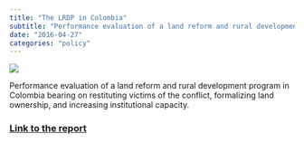 ```yaml
---
title: "The LRDP in Colombia"
subtitle: "Performance evaluation of a land reform and rural development program in Colombia bearing on restituting victims of the conflict, formalizing land ownership, and increasing institutional capacity."
date: "2016-04-27"
categories: "policy"
---
```


![](../images/colombia.png)


Performance evaluation of a land reform and rural development program in Colombia bearing on restituting victims of the conflict, formalizing land ownership, and increasing institutional capacity.


### [Link to the report](https://www.land-links.org/evaluation/land-rural-development-program-colombia/)
